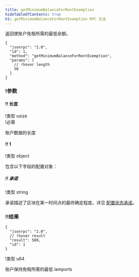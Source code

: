 ```yaml
---
title: getMinimumBalanceForRentExemption
hideTableOfContents: true
h1: getMinimumBalanceForRentExemption RPC 方法
---
```


返回使账户免租所需的最低余额。

<APIMethod>

```jsonc !!request curl
{
  "jsonrpc": "2.0",
  "id": 1,
  "method": "getMinimumBalanceForRentExemption",
  "params": [
    // !hover length
    50
  ]
}
```

### !参数

#### !! 长度

!类型 usize  
!必需

账户数据的长度

#### !! 1

!类型 object

包含以下字段的配置对象：

##### !! 承诺

!类型 string

承诺描述了区块在某一时间点的最终确定程度。详见
[配置状态承诺](/docs/rpc#configuring-state-commitment)。

### !!结果

```jsonc !response
{
  "jsonrpc": "2.0",
  // !hover result
  "result": 500,
  "id": 1
}
```

!类型 u64

账户保持免租所需的最低 lamports

</APIMethod>
